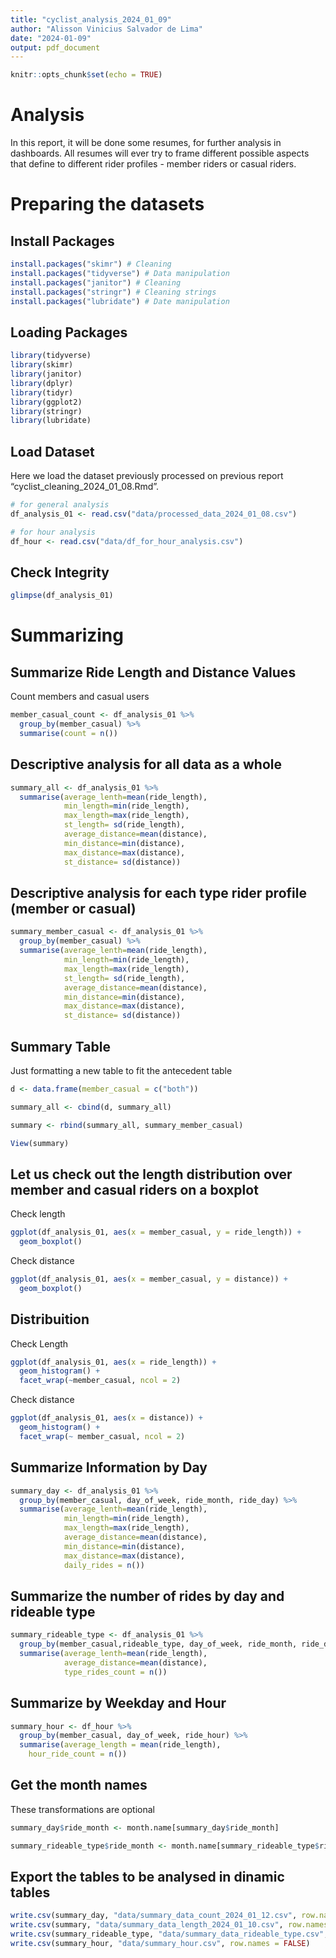 ---
title: "cyclist_analysis_2024_01_09"
author: "Alisson Vinicius Salvador de Lima"
date: "2024-01-09"
output: pdf_document
---

```{r setup, include=FALSE}
knitr::opts_chunk$set(echo = TRUE)
```

# Analysis

In this report, it will be done some resumes, for further analysis in dashboards. All resumes will ever try to frame different possible aspects that define to different rider profiles - member riders or casual riders.

# Preparing the datasets

## Install Packages

```{r install}

install.packages("skimr") # Cleaning
install.packages("tidyverse") # Data manipulation
install.packages("janitor") # Cleaning
install.packages("stringr") # Cleaning strings
install.packages("lubridate") # Date manipulation
```

## Loading Packages

```{r load packages}

library(tidyverse)
library(skimr)
library(janitor)
library(dplyr)
library(tidyr)        
library(ggplot2)
library(stringr)
library(lubridate)

```

## Load Dataset

Here we load the dataset previously processed on previous report "cyclist_cleaning_2024_01_08.Rmd".

```{r load data}

# for general analysis
df_analysis_01 <- read.csv("data/processed_data_2024_01_08.csv")

# for hour analysis
df_hour <- read.csv("data/df_for_hour_analysis.csv")

```

## Check Integrity

```{r glimpse}

glimpse(df_analysis_01)

```

# Summarizing

## Summarize Ride Length and Distance Values

Count members and casual users

```{r group and summarize}

member_casual_count <- df_analysis_01 %>%
  group_by(member_casual) %>%
  summarise(count = n())

```

## Descriptive analysis for all data as a whole

```{r group and summarize}

summary_all <- df_analysis_01 %>%
  summarise(average_lenth=mean(ride_length), 
            min_length=min(ride_length),
            max_length=max(ride_length),
            st_length= sd(ride_length),
            average_distance=mean(distance),
            min_distance=min(distance),
            max_distance=max(distance),
            st_distance= sd(distance))

```

## Descriptive analysis for each type rider profile (member or casual) 

```{r group and summarize}

summary_member_casual <- df_analysis_01 %>%
  group_by(member_casual) %>%
  summarise(average_lenth=mean(ride_length),
            min_length=min(ride_length),
            max_length=max(ride_length),
            st_length= sd(ride_length),
            average_distance=mean(distance),
            min_distance=min(distance),
            max_distance=max(distance),
            st_distance= sd(distance))

```

## Summary Table

Just formatting a new table to fit the antecedent table

```{r descriptive merge}

d <- data.frame(member_casual = c("both"))

summary_all <- cbind(d, summary_all)

summary <- rbind(summary_all, summary_member_casual)

```

```{r summary table}

View(summary)

```


## Let us check out the length distribution over member and casual riders on a boxplot

Check length

```{r boxplot len} 

ggplot(df_analysis_01, aes(x = member_casual, y = ride_length)) +
  geom_boxplot()

```
Check distance

```{r boxplot dist} 

ggplot(df_analysis_01, aes(x = member_casual, y = distance)) +
  geom_boxplot()

```
## Distribuition

Check Length

```{r histogram len} 

ggplot(df_analysis_01, aes(x = ride_length)) +
  geom_histogram() +
  facet_wrap(~member_casual, ncol = 2)


```
Check distance

```{r histogram dist} 

ggplot(df_analysis_01, aes(x = distance)) +
  geom_histogram() +
  facet_wrap(~ member_casual, ncol = 2)

```


## Summarize Information by Day

```{r sumarize day}

summary_day <- df_analysis_01 %>%
  group_by(member_casual, day_of_week, ride_month, ride_day) %>%
  summarise(average_lenth=mean(ride_length),
            min_length=min(ride_length),
            max_length=max(ride_length),
            average_distance=mean(distance),
            min_distance=min(distance),
            max_distance=max(distance),
            daily_rides = n())

```
## Summarize the number of rides by day and rideable type

```{r sumarize rideable type}

summary_rideable_type <- df_analysis_01 %>%
  group_by(member_casual,rideable_type, day_of_week, ride_month, ride_day) %>%
  summarise(average_lenth=mean(ride_length),
            average_distance=mean(distance),
            type_rides_count = n())

```
## Summarize by Weekday and Hour
```{r}

summary_hour <- df_hour %>%
  group_by(member_casual, day_of_week, ride_hour) %>%
  summarise(average_length = mean(ride_length),
    hour_ride_count = n())

```


## Get the month names

These transformations are optional

```{r transform month}

summary_day$ride_month <- month.name[summary_day$ride_month]

summary_rideable_type$ride_month <- month.name[summary_rideable_type$ride_month]

```

## Export the tables to be analysed in dinamic tables

```{r export}

write.csv(summary_day, "data/summary_data_count_2024_01_12.csv", row.names = FALSE)
write.csv(summary, "data/summary_data_length_2024_01_10.csv", row.names = FALSE)
write.csv(summary_rideable_type, "data/summary_data_rideable_type.csv", row.names = FALSE)
write.csv(summary_hour, "data/summary_hour.csv", row.names = FALSE)

```
